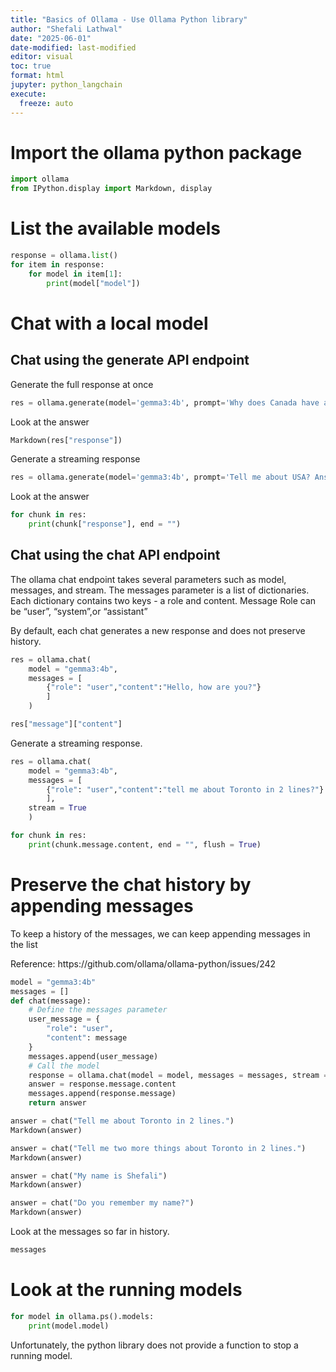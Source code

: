 ```yaml
---
title: "Basics of Ollama - Use Ollama Python library"
author: "Shefali Lathwal"
date: "2025-06-01"
date-modified: last-modified
editor: visual
toc: true
format: html
jupyter: python_langchain
execute:
  freeze: auto
---
```


# Import the ollama python package

```python
import ollama
from IPython.display import Markdown, display
```

# List the available models

```python
response = ollama.list()
for item in response:
    for model in item[1]:
        print(model["model"])
```

# Chat with a local model

## Chat using the generate API endpoint

Generate the full response at once

```python
res = ollama.generate(model='gemma3:4b', prompt='Why does Canada have a king? Answer in 2 lines')
```

Look at the answer

```python
Markdown(res["response"])
```

Generate a streaming response

```python
res = ollama.generate(model='gemma3:4b', prompt='Tell me about USA? Answer in 2 lines', stream = True)
```

Look at the answer

```python
for chunk in res:
    print(chunk["response"], end = "")
```

## Chat using the chat API endpoint

The ollama chat endpoint takes several parameters such as model, messages, and stream. The messages parameter is a list of dictionaries. Each dictionary contains two keys - a role and content. Message Role can be "user", "system",or "assistant"

By default, each chat generates a new response and does not preserve history.

```python
res = ollama.chat(
    model = "gemma3:4b", 
    messages = [
        {"role": "user","content":"Hello, how are you?"}
        ]              
    )
```

```python
res["message"]["content"]
```

Generate a streaming response.

```python
res = ollama.chat(
    model = "gemma3:4b", 
    messages = [
        {"role": "user","content":"tell me about Toronto in 2 lines?"}
        ],
    stream = True              
    )
```

```python
for chunk in res:
    print(chunk.message.content, end = "", flush = True)
```

# Preserve the chat history by appending messages

To keep a history of the messages, we can keep appending messages in the list

Reference: https://github.com/ollama/ollama-python/issues/242

```python
model = "gemma3:4b"
messages = []
def chat(message):
    # Define the messages parameter
    user_message = {
        "role": "user",
        "content": message
    }
    messages.append(user_message)
    # Call the model
    response = ollama.chat(model = model, messages = messages, stream = False)
    answer = response.message.content
    messages.append(response.message)
    return answer

answer = chat("Tell me about Toronto in 2 lines.")
Markdown(answer)
```

```python
answer = chat("Tell me two more things about Toronto in 2 lines.")
Markdown(answer)
```

```python
answer = chat("My name is Shefali")
Markdown(answer)
```

```python
answer = chat("Do you remember my name?")
Markdown(answer)
```

Look at the messages so far in history.

```python
messages
```

# Look at the running models

```python
for model in ollama.ps().models:
    print(model.model)
```

Unfortunately, the python library does not provide a function to stop a running model.